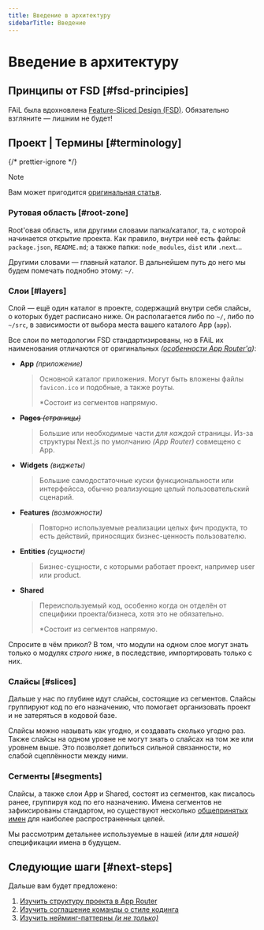 ```yaml
---
title: Введение в архитектуру
sidebarTitle: Введение
---
```


# Введение в архитектуру

## Принципы от FSD [#fsd-principies]

FAiL была вдохновлена [Feature-Sliced Design (FSD)](https://feature-sliced.github.io/documentation/ru/docs/get-started/overview).
Обязательно взгляните — лишним не будет!

## Проект | Термины [#terminology]

{/* prettier-ignore */}
> [!NOTE]
>
> Вам может пригодится
> [оригинальная статья](https://feature-sliced.github.io/documentation/ru/docs/get-started/overview#concepts).

### Рутовая область [#root-zone]

Root'овая область, или другими словами папка/каталог, та, с которой
начинается открытие проекта. Как правило, внутри неё есть файлы:
`package.json`, `README.md`; а также папки: `node_modules`, `dist`
или `.next`...

Другими словами — главный каталог. В дальнейшем путь до него мы будем
помечать поднобно этому: `~/`.

### Слои [#layers]

Слой — ещё один каталог в проекте, содержащий внутри себя слайсы, о
которых будет расписано ниже. Он располагается либо по `~/`, либо по
`~/src`, в зависимости от выбора места вашего каталого App (`app`).

Все слои по методологии FSD стандартизированы, но в FAiL их
наименования отличаются от оригинальных _([особенности App Router'а](https://nextjs.org/docs/app))_:

- **App** _(приложение)_

  > Основной каталог приложения. Могут быть вложены файлы
  > `favicon.ico` и подобные, а также роуты.
  >
  > \*Состоит из сегментов напрямую.

- ~~**Pages** _(страницы)_~~

  > Большие или необходимые части _для каждой_ страницы. Из-за
  > структуры Next.js по умолчанию _(App Router)_ совмещено с App.

- **Widgets** _(виджеты)_

  > Большие самодостаточные куски функциональности или интерфейсса,
  > обычно реализующие целый пользовательский сценарий.

- **Features** _(возможности)_

  > Повторно используемые реализации целых фич продукта, то есть
  > действий, приносящих бизнес-ценность пользователю.

- **Entities** _(сущности)_

  > Бизнес-сущности, с которыми работает проект, например user или
  > product.

- **Shared**

  > Переиспользуемый код, особенно когда он отделён от специфики
  > проекта/бизнеса, хотя это не обязательно.
  >
  > \*Состоит из сегментов напрямую.

Спросите в чём прикол? В том, что модули на одном слое могут знать
только о модулях _строго ниже_, в последствие, импортировать только
с них.

### Слайсы [#slices]

Дальше у нас по глубине идут слайсы, состоящие из сегментов. Слайсы
группируют код по его назначению, что помогает организовать проект и
не затеряться в кодовой базе.

Слайсы можно называть как угодно, и создавать сколько угодно раз.
Также слайсы на одном уровне не могут знать о слайсах на том же или
уровнем выше. Это позволяет допиться сильной связанности, но слабой
сцеплённости между ними.

### Сегменты [#segments]

Слайсы, а также слои App и Shared, состоят из сегментов, как писалось
ранее, группируя код по его назначению. Имена сегментов не
зафиксированы стандартом, но существуют несколько
[общепринятых имен](https://feature-sliced.github.io/documentation/ru/docs/get-started/overview#segments)
для наиболее распространенных целей.

Мы рассмотрим детальнее используемые в нашей _(или для нашей)_
спецификации имена в будущем.

## Следующие шаги [#next-steps]

Дальше вам будет предложено:

1. [Изучить структуру проекта в App Router](../fail/organization.mdx)
2. [Изучить соглашение команды о стиле кодинга](../../agreements/general.mdx)
3. [Изучить нейминг-паттерны _(и не только)_](../fail/patterns.mdx)
